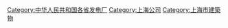 [[Category:中华人民共和国各省发电厂|Category:中华人民共和国各省发电厂]]
[[Category:上海公司|Category:上海公司]]
[[Category:上海市建築物|Category:上海市建築物]]